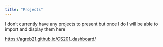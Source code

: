 ```yaml
---
title: "Projects"
---
```


I don't currently have any projects to present but once I do I will be able to import and display them here

<https://agreb21.github.io/CS201_dashboard/>
